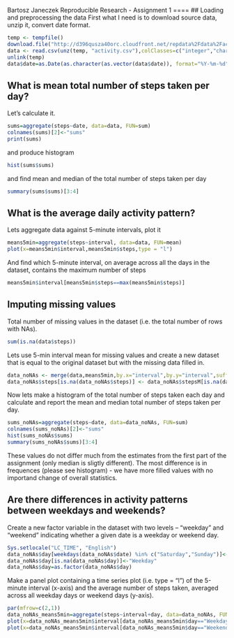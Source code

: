 Bartosz Janeczek
Reproducible Research - Assignment 1
====
## Loading and preprocessing the data
First what I need is to download source data, unzip it, convert date format.
```r
temp <- tempfile()
download.file("http://d396qusza40orc.cloudfront.net/repdata%2Fdata%2Factivity.zip",temp)
data <- read.csv(unz(temp, "activity.csv"),colClasses=c("integer","character","integer"))
unlink(temp)
data$date=as.Date(as.character(as.vector(data$date)), format="%Y-%m-%d")
```
## What is mean total number of steps taken per day?
Let's calculate it.
```r
sums=aggregate(steps~date, data=data, FUN=sum)
colnames(sums)[2]<-"sums"
print(sums)
```
and produce histogram
```r
hist(sums$sums)
```

and find mean and median of the total number of steps taken per day
```r
summary(sums$sums)[3:4]
```

## What is the average daily activity pattern?
Lets aggregate data against 5-minute intervals, plot it
```r
means5min=aggregate(steps~interval, data=data, FUN=mean)
plot(x=means5min$interval,means5min$steps,type = "l")
```

And find which 5-minute interval, on average across all the days in the dataset, contains the maximum number of steps
```r
means5min$interval[means5min$steps==max(means5min$steps)]
```

## Imputing missing values
Total number of missing values in the dataset (i.e. the total number of rows with NAs).
```r
sum(is.na(data$steps))
```

Lets use 5-min interval mean for missing values and create a new dataset that is equal to the original dataset but with the missing data filled in.
```r
data_noNAs <- merge(data,means5min,by.x="interval",by.y="interval",suffixes=c("","M"))
data_noNAs$steps[is.na(data_noNAs$steps)] <- data_noNAs$stepsM[is.na(data_noNAs$steps)]
```

Now lets make a histogram of the total number of steps taken each day and calculate and report the mean and median total number of steps taken per day. 

```r
sums_noNAs=aggregate(steps~date, data=data_noNAs, FUN=sum)
colnames(sums_noNAs)[2]<-"sums"
hist(sums_noNAs$sums)
summary(sums_noNAs$sums)[3:4]
```

These values do not differ much from the estimates from the first part of the assignment (only median is sligtly different). The most difference is in frequences (please see histogram) - we have more filled values with no importand change of overall statistics.

## Are there differences in activity patterns between weekdays and weekends?

Create a new factor variable in the dataset with two levels – “weekday” and “weekend” indicating whether a given date is a weekday or weekend day.
```r
Sys.setlocale("LC_TIME", "English")
data_noNAs$day[weekdays(data_noNAs$date) %in% c("Saturday","Sunday")]<-"Weekend"
data_noNAs$day[is.na(data_noNAs$day)]<-"Weekday"
data_noNAs$day=as.factor(data_noNAs$day)


```

Make a panel plot containing a time series plot (i.e. type = "l") of the 5-minute interval (x-axis) and the average number of steps taken, averaged across all weekday days or weekend days (y-axis). 
```r
par(mfrow=c(2,1))
data_noNAs_means5min=aggregate(steps~interval+day, data=data_noNAs, FUN=mean)
plot(x=data_noNAs_means5min$interval[data_noNAs_means5min$day=="Weekday"],data_noNAs_means5min$steps[data_noNAs_means5min$day=="Weekday"],type = "l",main="Weekday")
plot(x=data_noNAs_means5min$interval[data_noNAs_means5min$day=="Weekend"],data_noNAs_means5min$steps[data_noNAs_means5min$day=="Weekend"],type = "l",main="Weekend")
```

